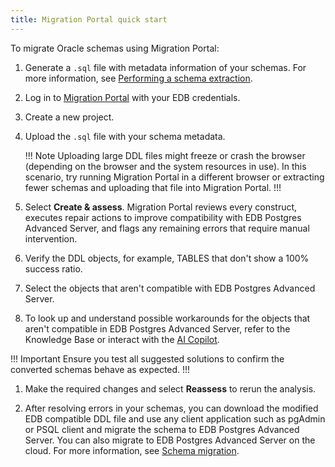 ```yaml
---
title: Migration Portal quick start
---
```

To migrate Oracle schemas using Migration Portal:

1. Generate a `.sql` file with metadata information of your schemas. For more information, see [Performing a schema extraction](../04_mp_migrating_database/01_mp_schema_extraction).

1. Log in to [Migration Portal](https://migration.enterprisedb.com/) with your EDB credentials.

1. Create a new project.

1. Upload the `.sql` file with your schema metadata.

   !!! Note
   Uploading large DDL files might freeze or crash the browser (depending on the browser and the system resources in use). In this scenario, try running Migration Portal in a different browser or extracting fewer schemas and uploading that file into Migration Portal.
   !!!

1. Select **Create & assess**.
   Migration Portal reviews every construct, executes repair actions to improve compatibility with EDB Postgres Advanced Server, and flags any remaining errors that require manual intervention.

1. Verify the DDL objects, for example, TABLES that don't show a 100% success ratio.

1. Select the objects that aren't compatible with EDB Postgres Advanced Server.

1.  To look up and understand possible workarounds for the objects that aren't compatible in EDB Postgres Advanced Server, refer to the Knowledge Base or interact with the [AI Copilot](/migration_portal/latest/03_mp_using_portal/mp_ai_copilot/).
   
   !!! Important
   Ensure you test all suggested solutions to confirm the converted schemas behave as expected.
   !!!

1. Make the required changes and select **Reassess** to rerun the analysis.

1. After resolving errors in your schemas, you can download the modified EDB compatible DDL file and use any client application such as pgAdmin or PSQL client and migrate the schema to EDB Postgres Advanced Server. You can also migrate to EDB Postgres Advanced Server on the cloud. For more information, see [Schema migration](../04_mp_migrating_database/03_mp_schema_migration).
